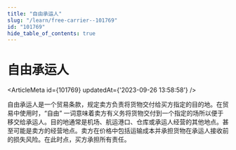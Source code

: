 ```yaml
---
title: "自由承运人"
slug: "/learn/free-carrier--101769"
id: "101769"
hide_table_of_contents: true
---
```



# 自由承运人

<ArticleMeta id={101769} updatedAt={'2023-09-26 13:58:58'} />
<div className='border-solid border-b border-t-0 my-4 border-[var(--ifm-color-gray-300)]' />

自由承运人是一个贸易条款，规定卖方负责将货物交付给买方指定的目的地。在贸易中使用时，“自由” 一词意味着卖方有义务将货物交付到一个指定的场所以便于移交给承运人。目的地通常是机场、航运港口、仓库或承运人经营的其他地点。甚至可能是卖方的经营地点。卖方在价格中包括运输成本并承担货物在承运人接收前的损失风险。在此时点，买方承担所有责任。

